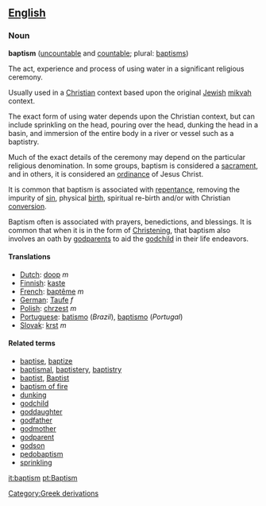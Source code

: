 ==[[English]]==
===Noun===
'''baptism''' ([[uncountable]] and [[countable]]; plural: [[baptisms]])

The act, experience and process of using water in a significant religious ceremony.

Usually used in a [[Christian]] context based upon the original [[Jewish]] [[mikvah]] context.

The exact form of using water depends upon the Christian context, but can include
sprinkling on the head, pouring over the head, dunking the head in a basin, and 
immersion of the entire body in a river or vessel such as a baptistry.

Much of the exact details of the ceremony may depend on the particular religious 
denomination. In some groups, baptism is considered a [[sacrament]], and in others,
it is considered an [[ordinance]] of Jesus Christ.

It is common that baptism is associated with [[repentance]], removing the impurity of [[sin]], 
physical [[birth]], spiritual re-birth and/or with Christian [[conversion]].

Baptism often is associated with prayers, benedictions, and blessings.  It is
common that when it is in the form of [[Christening]], that baptism also involves
an oath by [[godparents]] to aid the [[godchild]] in their life endeavors.

====Translations====
*[[Dutch]]: [[doop]] ''m''
*[[Finnish]]: [[kaste]]
*[[French]]: [[baptême]] ''m''
*[[German]]: [[Taufe]] ''f''
*[[Polish]]: [[chrzest]] ''m''
*[[Portuguese]]: [[batismo]] (''Brazil''), [[baptismo]] (''Portugal'')
*[[Slovak]]: [[krst]] ''m''

====Related terms====
*[[baptise]], [[baptize]]
*[[baptismal]], [[baptistery]], [[baptistry]]
*[[baptist]], [[Baptist]]
*[[baptism of fire]]
*[[dunking]]
*[[godchild]]
*[[goddaughter]]
*[[godfather]]
*[[godmother]]
*[[godparent]]
*[[godson]]
*[[pedobaptism]]
*[[sprinkling]]

[[Category:Greek derivations]]

[[it:baptism]]
[[pt:Baptism]]
